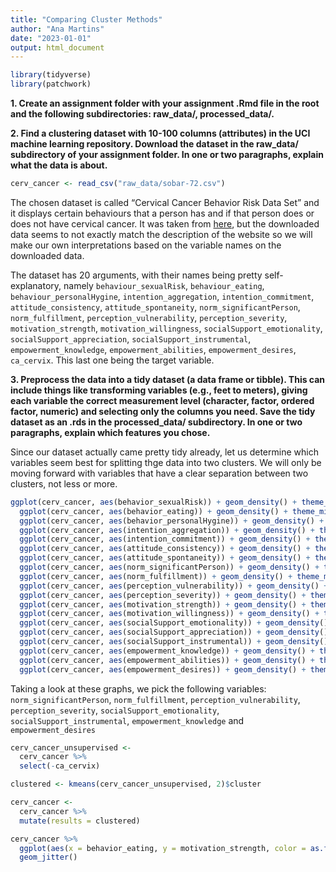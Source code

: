 ```yaml
---
title: "Comparing Cluster Methods"
author: "Ana Martins"
date: "2023-01-01"
output: html_document
---
```


```r
library(tidyverse)
library(patchwork)
```


**1. Create an assignment folder with your assignment .Rmd file in the root and the following subdirectories: raw_data/, processed_data/.**

**2. Find a clustering dataset with 10-100 columns (attributes) in the UCI machine learning repository. Download the dataset in the raw_data/ subdirectory of your assignment folder. In one or two paragraphs, explain what the data is about.**

```r
cerv_cancer <- read_csv("raw_data/sobar-72.csv")
```

The chosen dataset is called "Cervical Cancer Behavior Risk Data Set" and it displays certain behaviours that a person has and if that person does or does not have cervical cancer. It was taken from [here](https://archive.ics.uci.edu/ml/datasets/Cervical+Cancer+Behavior+Risk), but the downloaded data seems to not exactly match the description of the website so we will make our own interpretations based on the variable names on the downloaded data.

The dataset has 20 arguments, with their names being pretty self-explanatory, namely `behaviour_sexualRisk`, `behaviour_eating`, `behaviour_personalHygine`, `intention_aggregation`, `intention_commitment`, `attitude_consistency`, `attitude_spontaneity`, `norm_significantPerson`, `norm_fulfillment`, `perception_vulnerability`, `perception_severity`, `motivation_strength`, `motivation_willingness`, `socialSupport_emotionality`, `socialSupport_appreciation`, `socialSupport_instrumental`, `empowerment_knowledge`, `empowerment_abilities`, `empowerment_desires`, `ca_cervix`. This last one being the target variable.

**3. Preprocess the data into a tidy dataset (a data frame or tibble). This can include things like transforming variables (e.g., feet to meters), giving each variable the correct measurement level (character, factor, ordered factor, numeric) and selecting only the columns you need. Save the tidy dataset as an .rds in the processed_data/ subdirectory. In one or two paragraphs, explain which features you chose.**

Since our dataset actually came pretty tidy already, let us determine which variables seem best for splitting thge data into two clusters. We will only be moving forward with variables that have a clear separation between two clusters, not less or more.

```r
ggplot(cerv_cancer, aes(behavior_sexualRisk)) + geom_density() + theme_minimal() +
  ggplot(cerv_cancer, aes(behavior_eating)) + geom_density() + theme_minimal() +
  ggplot(cerv_cancer, aes(behavior_personalHygine)) + geom_density() + theme_minimal() +
  ggplot(cerv_cancer, aes(intention_aggregation)) + geom_density() + theme_minimal()
  ggplot(cerv_cancer, aes(intention_commitment)) + geom_density() + theme_minimal() +
  ggplot(cerv_cancer, aes(attitude_consistency)) + geom_density() + theme_minimal() +
  ggplot(cerv_cancer, aes(attitude_spontaneity)) + geom_density() + theme_minimal() +
  ggplot(cerv_cancer, aes(norm_significantPerson)) + geom_density() + theme_minimal()
  ggplot(cerv_cancer, aes(norm_fulfillment)) + geom_density() + theme_minimal() +
  ggplot(cerv_cancer, aes(perception_vulnerability)) + geom_density() + theme_minimal() +
  ggplot(cerv_cancer, aes(perception_severity)) + geom_density() + theme_minimal() +
  ggplot(cerv_cancer, aes(motivation_strength)) + geom_density() + theme_minimal()
  ggplot(cerv_cancer, aes(motivation_willingness)) + geom_density() + theme_minimal() +
  ggplot(cerv_cancer, aes(socialSupport_emotionality)) + geom_density() + theme_minimal() +
  ggplot(cerv_cancer, aes(socialSupport_appreciation)) + geom_density() + theme_minimal() +
  ggplot(cerv_cancer, aes(socialSupport_instrumental)) + geom_density() + theme_minimal()
  ggplot(cerv_cancer, aes(empowerment_knowledge)) + geom_density() + theme_minimal() +
  ggplot(cerv_cancer, aes(empowerment_abilities)) + geom_density() + theme_minimal() +
  ggplot(cerv_cancer, aes(empowerment_desires)) + geom_density() + theme_minimal()
```

Taking a look at these graphs, we pick the following variables: `norm_significantPerson`, `norm_fulfillment`, `perception_vulnerability`, `perception_severity`, `socialSupport_emotionality`, `socialSupport_instrumental`, `empowerment_knowledge` and `empowerment_desires`

```r
cerv_cancer_unsupervised <-
  cerv_cancer %>% 
  select(-ca_cervix)

clustered <- kmeans(cerv_cancer_unsupervised, 2)$cluster
```

```r
cerv_cancer <-
  cerv_cancer %>% 
  mutate(results = clustered)
```

```r
cerv_cancer %>%
  ggplot(aes(x = behavior_eating, y = motivation_strength, color = as.factor(results), size = as.factor(ca_cervix))) +
  geom_jitter()
```

